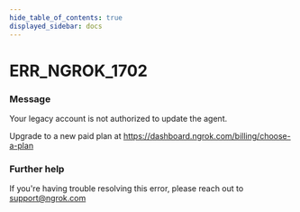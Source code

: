 ```yaml
---
hide_table_of_contents: true
displayed_sidebar: docs
---
```



# ERR_NGROK_1702

### Message

Your legacy account is not authorized to update the agent.

Upgrade to a new paid plan at https://dashboard.ngrok.com/billing/choose-a-plan

<ErrorDetails error="err_ngrok_1702" />

### Further help

If you're having trouble resolving this error, please reach out to [support@ngrok.com](mailto:support@ngrok.com?subject=Help%20with%20ERR_NGROK_1702)
